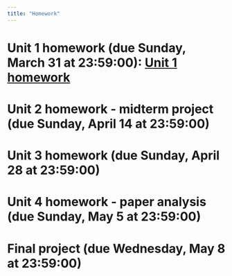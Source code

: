 ```yaml
---
title: "Homework"
---
```


# Unit 1 homework (due Sunday, March 31 at 23:59:00): [Unit 1 homework](homeworks/Unit 1 homework/homework.1.zip)

# Unit 2 homework - midterm project (due Sunday, April 14 at 23:59:00)

# Unit 3 homework (due Sunday, April 28 at 23:59:00)

# Unit 4 homework - paper analysis (due Sunday, May 5 at 23:59:00)

# Final project (due Wednesday, May 8 at 23:59:00)
